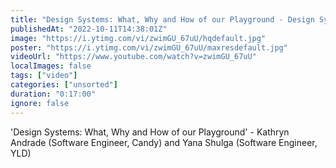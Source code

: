 ```yaml
---
title: "Design Systems: What, Why and How of our Playground - Design Systems London #2 - September 2022"
publishedAt: "2022-10-11T14:38:01Z"
image: "https://i.ytimg.com/vi/zwimGU_67uU/hqdefault.jpg"
poster: "https://i.ytimg.com/vi/zwimGU_67uU/maxresdefault.jpg"
videoUrl: "https://www.youtube.com/watch?v=zwimGU_67uU"
localImages: false
tags: ["video"]
categories: ["unsorted"]
duration: "0:17:00"
ignore: false
---
```

'Design Systems: What, Why and How of our Playground' - Kathryn Andrade (Software Engineer, Candy) and Yana Shulga (Software Engineer, YLD)
